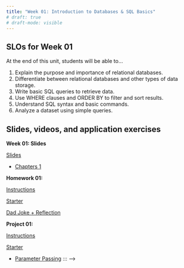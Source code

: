 ```yaml
---
title: "Week 01: Introduction to Databases & SQL Basics"
# draft: true
# draft-mode: visible
---
```


## SLOs for Week 01

At the end of this unit, students will be able to...

1. Explain the purpose and importance of relational databases.
2. Differentiate between relational databases and other types of data storage.
3. Write basic SQL queries to retrieve data.
4. Use WHERE clauses and ORDER BY to filter and sort results.
5. Understand SQL syntax and basic commands.
6. Analyze a dataset using simple queries.

#### 

## Slides, videos, and application exercises

::::: slide-deck
**Week 01: Slides**

::: slides
[Slides](){target="_blank"}
:::

::: reading
-   [Chapters 1](){target="_blank"}
:::

```{=html}
<!-- ::: video
[Video](https://youtu.be/_YqEHZccujc)
:::
-->
```
:::::

<!-- ## Homework assignments -->

:::::: homework
**Homework 01: **

::: instructions
[Instructions](/hws/hw01.qmd)
:::

::: starter
[Starter](){target="_blank"}
:::

::: slides
[Dad Joke + Reflection](){target="_blank"}
:::
::::::

<!-- ## Lab -->

::::: lab
**Project 01: **

::: instructions
[Instructions](/projects/proj01.qmd)
:::

::: starter
[Starter](){target="_blank"}
:::
:::::

<!-- ::: exam
**POGIL**

-   [Array Addressing](https://docs.google.com/document/d/1myVaJT3i1hECM4BHs9LpbLz3a3heVPp6SJiEjoEvG_M/edit?tab=t.0#heading=h.im9274hm9wa0){target="_blank"} <!-- -   ([Answers](https://drive.google.com/file/d/1mn5yCzIJuURMiP3MOtO9amEQzUVAQCQZ/view?usp=sharing){target="_blank"}) -->
-   [Parameter Passing](https://docs.google.com/document/d/125hbFPo5PVcuGQ9pq4io23jns2kOEkfjo71S9WOkfjQ/edit){target="_blank"} <!-- -   ([Answers](https://drive.google.com/file/d/1rPum6ihNwUKRJpZBSTQF8v7QKfOdog11/view?usp=drive_link){target="_blank"}) -->
::: -->